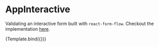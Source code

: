 
<Meta title="Examples/Application Interactive" component={AppInteractive} />

<Props of={AppInteractive} />


# AppInteractive

Validating an interactive form built with `react-form-flow`. Checkout the implementation [here](https://github.com/daniloster/react-form-flow/blob/master/stories/AppInteractive.tsx).

<Canvas>
  <Story
    name="Default"
    argTypes={{
      minNameLength: {
        control: { 
          type: 'range', 
          min: 2, 
          max: 20, 
          step: 1,
        },
      },
      minDescriptionLength: {
          control: { 
            type: 'range', 
            min: 10, 
            max: 2000, 
            step: 1,
          },
        },
    }}
    args={{
      requiredNameMessage: 'Name is required!',
      minNameLength: 5,
      requiredDescriptionMessage: 'Description is required!',
      minDescriptionLength: 300,
    }}
  >
    {Template.bind({})}
  </Story>
</Canvas>